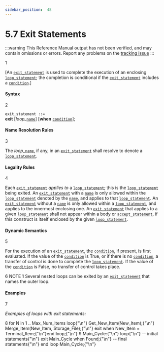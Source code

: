 ```yaml
---
sidebar_position:  48
---
```


# 5.7 Exit Statements

:::warning
This Reference Manual output has not been verified,
and may contain omissions or errors.
Report any problems on the [tracking issue](https://github.com/ada-lang-io/ada-lang-io/issues/20)
:::


<MarginText>1</MarginText>
<p>[An <code><a href="../AA-5/AA-5.7#S0193">exit_statement</a></code> is used to complete the execution of an enclosing <code><a href="../AA-5/AA-5.5#S0178">loop_statement</a></code>; the completion is conditional if the <code><a href="../AA-5/AA-5.7#S0193">exit_statement</a></code> includes a <code><a href="../AA-4/AA-4.5#S0150">condition</a></code>.] <br /></p>


#### Syntax

<MarginText>2</MarginText>

<CodeBlock>
<code>exit_statement</code><a id="S0193"></a><code> ::= </code><br />   <strong>exit</strong> [<em>loop_</em><code><a href="../AA-4/AA-4.1#S0091">name</a></code>] [<strong>when</strong> <code><a href="../AA-4/AA-4.5#S0150">condition</a></code>];<br />

</CodeBlock>

#### Name Resolution Rules

<MarginText>3</MarginText>
<p>The <em>loop_</em><code><a href="../AA-4/AA-4.1#S0091">name</a></code>, if any, in an <code><a href="../AA-5/AA-5.7#S0193">exit_statement</a></code> shall resolve to denote a <code><a href="../AA-5/AA-5.5#S0178">loop_statement</a></code>. <br /></p>


#### Legality Rules

<MarginText>4</MarginText>
<p>Each <code><a href="../AA-5/AA-5.7#S0193">exit_statement</a></code> <em>applies to</em> a <code><a href="../AA-5/AA-5.5#S0178">loop_statement</a></code>; this is the <code><a href="../AA-5/AA-5.5#S0178">loop_statement</a></code> being exited. An <code><a href="../AA-5/AA-5.7#S0193">exit_statement</a></code> with a <code><a href="../AA-4/AA-4.1#S0091">name</a></code> is only allowed within the <code><a href="../AA-5/AA-5.5#S0178">loop_statement</a></code> denoted by the <code><a href="../AA-4/AA-4.1#S0091">name</a></code>, and applies to that <code><a href="../AA-5/AA-5.5#S0178">loop_statement</a></code>. An <code><a href="../AA-5/AA-5.7#S0193">exit_statement</a></code> without a <code><a href="../AA-4/AA-4.1#S0091">name</a></code> is only allowed within a <code><a href="../AA-5/AA-5.5#S0178">loop_statement</a></code>, and applies to the innermost enclosing one. An <code><a href="../AA-5/AA-5.7#S0193">exit_statement</a></code> that applies to a given <code><a href="../AA-5/AA-5.5#S0178">loop_statement</a></code> shall not appear within a body or <code><a href="../AA-9/AA-9.5#S0258">accept_statement</a></code>, if this construct is itself enclosed by the given <code><a href="../AA-5/AA-5.5#S0178">loop_statement</a></code>. <br /></p>


#### Dynamic Semantics

<MarginText>5</MarginText>
<p>For the execution of an <code><a href="../AA-5/AA-5.7#S0193">exit_statement</a></code>, the <code><a href="../AA-4/AA-4.5#S0150">condition</a></code>, if present, is first evaluated. If the value of the <code><a href="../AA-4/AA-4.5#S0150">condition</a></code> is True, or if there is no <code><a href="../AA-4/AA-4.5#S0150">condition</a></code>, a transfer of control is done to complete the <code><a href="../AA-5/AA-5.5#S0178">loop_statement</a></code>. If the value of the <code><a href="../AA-4/AA-4.5#S0150">condition</a></code> is False, no transfer of control takes place. <br /></p>

<AnnotatedOnly>
<MarginText>6</MarginText>
<Admonition type="aarm" aarm="note">
NOTE 1   Several nested loops can be exited by an <code><a href="../AA-5/AA-5.7#S0193">exit_statement</a></code> that names the outer loop. <br /></Admonition>
</AnnotatedOnly>


#### Examples

<MarginText>7</MarginText>
<p><em>Examples of loops with exit statements:</em> <br /></p>

<MarginText>8</MarginText>
<CodeBlock language="ada">
for N in 1 .. Max_Num_Items loop{"\n"}   Get_New_Item(New_Item);{"\n"}   Merge_Item(New_Item, Storage_File);{"\n"}   exit when New_Item = Terminal_Item;{"\n"}end loop;{"\n"}
<MarginText>9</MarginText>
Main_Cycle:{"\n"}   loop{"\n"}      --  initial statements{"\n"}      exit Main_Cycle when Found;{"\n"}      --  final statements{"\n"}   end loop Main_Cycle;{"\n"}

</CodeBlock>
